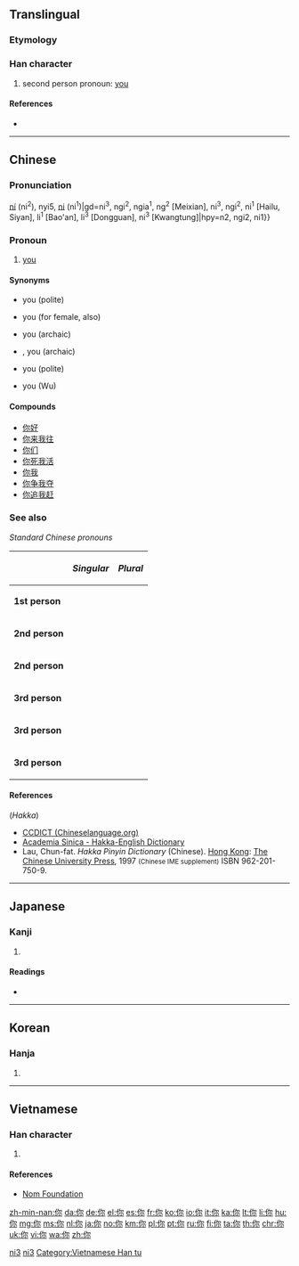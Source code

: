{{also|妳|您|祢|儞}}
==Translingual==
{{stroke order|type=animate}}

===Etymology===
{{Han compound|人|尔|alt1=亻|ls=psc}}

===Han character===
{{Han char|rn=9|rad=人|as=05|sn=7|four=2729<sub>2</sub>|canj=人弓火 (ONF)|ids=⿰[[亻]][[尔]]}}

# second person pronoun: [[you]]

====References====
* {{Han ref|kx=0100.021|dkj=00471|dj=0205.040|hdz=10137.050|uh=4F60|ud=20320|bh=A741|bd=42817}}

----

==Chinese==
{{zh-hanzi-box|[[你]]}}


===Pronunciation===
{{zh-pron
|m=nǐ
|ma=y
|c=nei5
|h=poj=[[ní]] (ni<sup>2</sup>), nyi5, [[ni]] (ni<sup>1</sup>)|gd=ni<sup>3</sup>, ngi<sup>2</sup>, ngia<sup>1</sup>, ng<sup>2</sup> [Meixian], ni<sup>3</sup>, ngi<sup>2</sup>, ni<sup>1</sup> [Hailu, Siyan], li<sup>1</sup> [Bao'an], li<sup>3</sup> [Dongguan], ni<sup>3</sup> [Kwangtung]|hpy=n2, ngi2, ni1
|mn=lí
|w=2nyi
|cat=pron
}}

[[ní]] (ni<sup>2</sup>), nyi5, [[ni]] (ni<sup>1</sup>)|gd=ni<sup>3</sup>, ngi<sup>2</sup>, ngia<sup>1</sup>, ng<sup>2</sup> [Meixian], ni<sup>3</sup>, ngi<sup>2</sup>, ni<sup>1</sup> [Hailu, Siyan], li<sup>1</sup> [Bao'an], li<sup>3</sup> [Dongguan], ni<sup>3</sup> [Kwangtung]|hpy=n2, ngi2, ni1}}

===Pronoun===
{{zh-pronoun}}

# {{label|zh|informal|sort=ni3}} [[you]]
#: {{zh-usex|我 喜歡 '''你'''。|I like you.|link=yes}}

====Synonyms====
* {{zh-l|您}} you (polite)
* {{zh-l|妳}} you (for female, also)
* {{zh-l|儞}} you (archaic)
* {{zh-l|爾}}, {{l|cmn|尔}} you (archaic)
* {{zh-l|您}} you (polite)
* {{zh-l|儂|侬}} you (Wu)

====Compounds====
* [[你好]]
* [[你来我往]]
* [[你们]]
* [[你死我活]]
* [[你我]]
* [[你争我夺]]
* [[你追我赶]]


===See also===
''Standard Chinese pronouns''
{|class="wikitable"
!
!''Singular''
!''Plural''
|-
|'''1st person'''
|{{zh-l|我}}
|{{zh-l|我們|我们}}
|-
|'''2nd person'''
|{{zh-l|你}}
|{{zh-l|你們|你们}}
|-
|'''2nd person'''
|{{zh-l|妳}}
|{{zh-l|妳們|妳们}}
|-
|'''3rd person'''
|{{zh-l|他}}
|{{zh-l|他們|他们}}
|-
|'''3rd person'''
|{{zh-l|她}}
|{{zh-l|她們|她们}}
|-
|'''3rd person'''
|{{zh-l|它}}
|{{zh-l|它們|它们}}
|}

[[Category:Mandarin entries with audio links|ni3]]
[[Category:Beginning Mandarin|ni3]]


====References====
(''Hakka'')
* [http://www.chineselanguage.org/dictionaries/?mode=view&module=chardict&query=%E4%BD%A0 CCDICT (Chineselanguage.org)]
* [http://minhakka.ling.sinica.edu.tw/bkg/hakyin/search.php?DETAIL=1&LIMIT=id=27157&dbname=su_tian_1&graph=2 Academia Sinica - Hakka-English Dictionary]
* Lau, Chun-fat. ''Hakka Pinyin Dictionary'' (Chinese). [[Hong Kong]]: [[w:Chinese University of Hong Kong|The Chinese University Press]], 1997 <small>(Chinese IME supplement)</small> ISBN 962-201-750-9.

----

==Japanese==

===Kanji===
{{ja-kanji|grade=|rs=人05}}

# {{defn|lang=ja|sort=人05}}

====Readings====
* {{ja-readings|on=[[じ]] (ji), [[に]] (ni)|kun=[[なんじ]] (nanji)}}

----

==Korean==

===Hanja===
{{ko-hanja|hangeul=니|rv=ni|mr=ni}}

# {{defn|lang=ko|sort=人05}}

----

==Vietnamese==

===Han character===
{{vi-hantu|[[nể]], [[né]], [[nẻ]], [[nệ]], [[nễ]]|rs=人05}}

# {{defn|lang=vi|sort=人05}}

====References====
* [http://nomfoundation.org/common/nom_details.php?codepoint=4f60 Nom Foundation]

[[Category:Vietnamese Han tu]]

[[zh-min-nan:你]]
[[da:你]]
[[de:你]]
[[el:你]]
[[es:你]]
[[fr:你]]
[[ko:你]]
[[io:你]]
[[it:你]]
[[ka:你]]
[[lt:你]]
[[li:你]]
[[hu:你]]
[[mg:你]]
[[ms:你]]
[[nl:你]]
[[ja:你]]
[[no:你]]
[[km:你]]
[[pl:你]]
[[pt:你]]
[[ru:你]]
[[fi:你]]
[[ta:你]]
[[th:你]]
[[chr:你]]
[[uk:你]]
[[vi:你]]
[[wa:你]]
[[zh:你]]